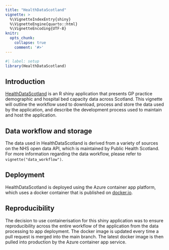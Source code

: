 ```yaml
---
title: "HealthDataScotland"
vignette: >
  %\VignetteIndexEntry{shiny}
  %\VignetteEngine{quarto::html}
  %\VignetteEncoding{UTF-8}
knitr:
  opts_chunk:
    collapse: true
    comment: '#>'
---
```


```r
#| label: setup
library(HealthDataScotland)
```

## Introduction

[HealthDataScotland](www.healthdatascotland.co.uk) is an R shiny application
that presents GP practice demographic and hospital bed capacity data across
Scotland. This vignette will outline the workflow used to download, process and
store the data used by the application, and describe the development process
used to maintain and host the application.

## Data workflow and storage

The data used in HealthDataScotland is derived from a variety of sources on the
NHS open data API, which is maintained by Public Health Scotland. For more
information regarding the data workflow, please refer to
`vignette("data_workflow")`.

## Deployment

HealthDataScotland is deployed using the Azure container app platform, which uses
a docker container that is published on
[docker.io](https://hub.docker.com/repository/docker/jsleight1/healthdatascotland).

## Reproducibility

The decision to use containerisation for this shiny application was to ensure
reproducibility across the entire workflow of the application from the data
processing to app deployment. The docker image is updated every time a pull
request is merged into the main branch. The latest docker image is then pulled
into production by the Azure container app service.

